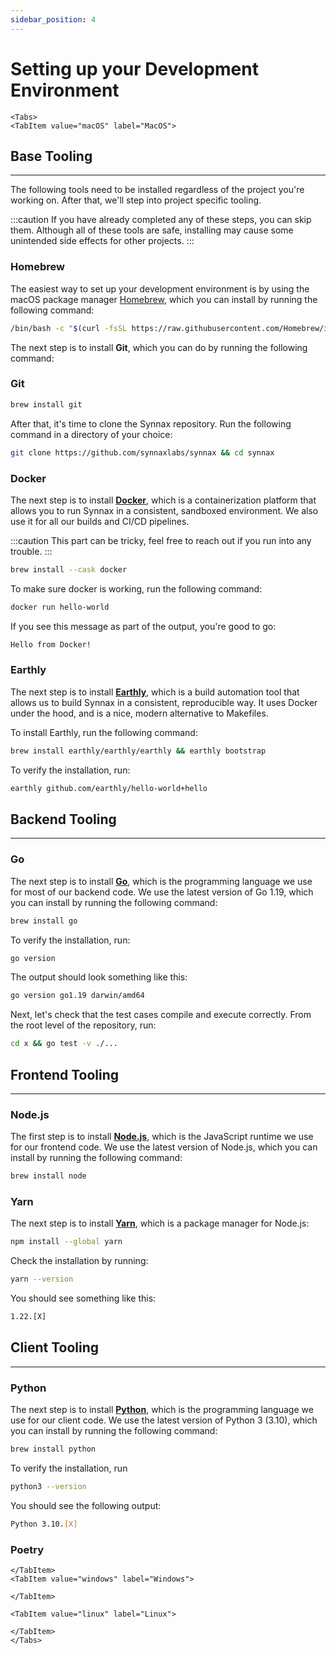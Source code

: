 ```yaml
---
sidebar_position: 4
---
```



# Setting up your Development Environment

```mdx-code-block
<Tabs>
<TabItem value="macOS" label="MacOS">
```

## Base Tooling
---

The following tools need to be installed regardless of the project you're working on.
After that, we'll step into project specific tooling.

:::caution
If you have already completed any of these steps, you can skip them. Although all of these
tools are safe, installing may cause some unintended side effects for other projects.
:::

### Homebrew

The easiest way to set up your development environment is by using
the macOS package manager [Homebrew](https://brew.sh/), which you can install by running the following
command:

```bash
/bin/bash -c "$(curl -fsSL https://raw.githubusercontent.com/Homebrew/install/HEAD/install.sh)"
```

The next step is to install **Git**, which you can do by running the following command:

### Git

```bash
brew install git
```

After that, it's time to clone the Synnax repository. Run the following command in a
directory of your choice:

```bash
git clone https://github.com/synnaxlabs/synnax && cd synnax
```

### Docker

The next step is to install [**Docker**](https://www.docker.com/), which is a containerization platform that
allows you to run Synnax in a consistent, sandboxed environment. We also use it
for all our builds and CI/CD pipelines.

:::caution
This part can be tricky, feel free to reach out if you run into any trouble.
:::

```bash
brew install --cask docker
```

To make sure docker is working, run the following command:

```bash
docker run hello-world
```

If you see this message as part of the output, you're good to go:

```bash
Hello from Docker!
```

### Earthly

The next step is to install [**Earthly**](https://earthly.dev/), which is a build automation tool that
allows us to build Synnax in a consistent, reproducible way. It uses Docker under the hood,
and is a nice, modern alternative to Makefiles.

To install Earthly, run the following command:

```bash
brew install earthly/earthly/earthly && earthly bootstrap
```

To verify the installation, run:

```bash
earthly github.com/earthly/hello-world+hello
```

## Backend Tooling
---

### Go

The next step is to install [**Go**](https://golang.org/), which is the programming language we use for
most of our backend code. We use the latest version of Go 1.19, which you can install
by running the following command:

```bash
brew install go
```

To verify the installation, run:

```bash
go version
```

The output should look something like this:

```bash
go version go1.19 darwin/amd64
```

Next, let's check that the test cases compile and execute correctly. From the
root level of the repository, run:

```bash
cd x && go test -v ./...
```

## Frontend Tooling
---

### Node.js

The first step is to install [**Node.js**](https://nodejs.org/en/), which is the
JavaScript runtime we use for our frontend code. We use the latest version of Node.js,
which you can install by running the following command:

```bash
brew install node
```

### Yarn

The next step is to install [**Yarn**](https://yarnpkg.com/), which is a package
manager for Node.js:

```bash
npm install --global yarn
```

Check the installation by running:

```bash
yarn --version
```

You should see something like this:

```bash
1.22.[X]
```

## Client Tooling
---

### Python

The next step is to install [**Python**](https://www.python.org/), which is the programming language we use for
our client code. We use the latest version of Python 3 (3.10), which you can install by
running the following command:

```bash
brew install python
```

To verify the installation, run

```bash
python3 --version
```

You should see the following output:

```bash
Python 3.10.[X]
````

### Poetry


```mdx-code-block
</TabItem>
<TabItem value="windows" label="Windows">
```

```mdx-code-block
</TabItem>
```

```mdx-code-block
<TabItem value="linux" label="Linux">
```

```mdx-code-block
</TabItem>
</Tabs>
```

